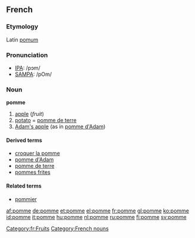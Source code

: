 
==French==
===Etymology===
Latin [[pomum]]

===Pronunciation===
*[[w:IPA|IPA]]: /pɔm/
*[[w:SAMPA|SAMPA]]: /pOm/

===Noun===
'''pomme''' {{f}}

#[[apple]] (''fruit'')
#[[potato]] = [[pomme de terre]]
#[[Adam's apple]] (as in [[pomme d'Adam]])

====Derived terms====
*[[croquer la pomme]]
*[[pomme d'Adam]]
*[[pomme de terre]]
*[[pommes frites]]

====Related terms====
*[[pommier]]

[[Category:fr:Fruits]]
[[Category:French nouns]]

[[af:pomme]]
[[de:pomme]]
[[et:pomme]]
[[el:pomme]]
[[fr:pomme]]
[[gl:pomme]]
[[ko:pomme]]
[[id:pomme]]
[[it:pomme]]
[[hu:pomme]]
[[nl:pomme]]
[[ru:pomme]]
[[fi:pomme]]
[[sv:pomme]]